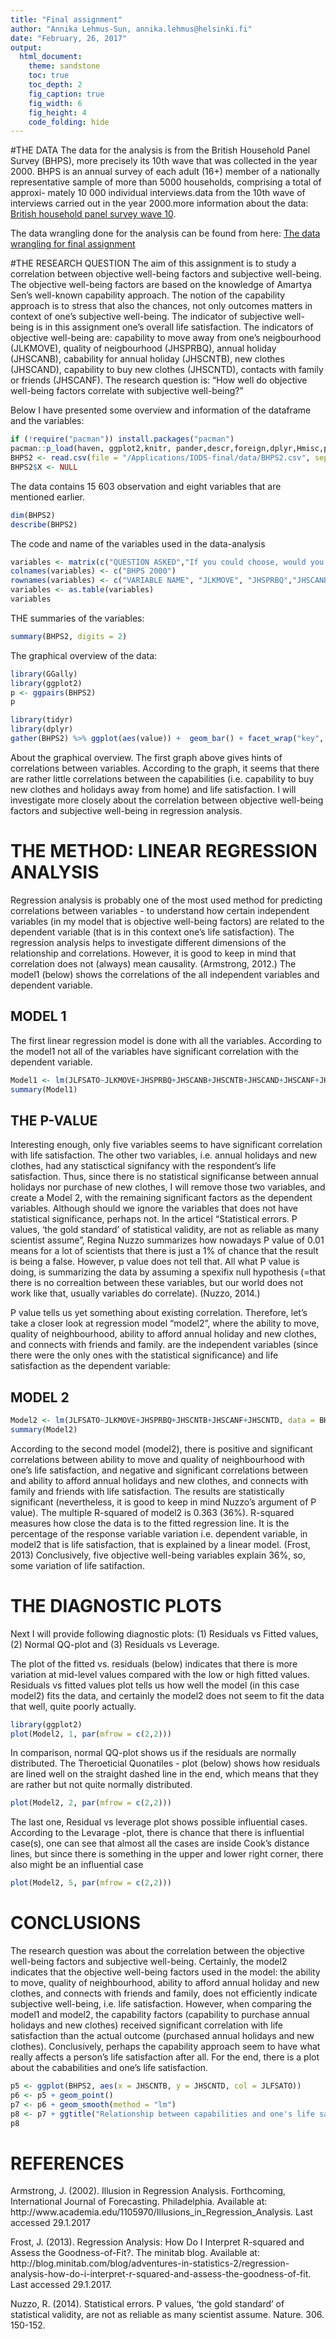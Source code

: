 ```yaml
---
title: "Final assignment"
author: "Annika Lehmus-Sun, annika.lehmus@helsinki.fi"
date: "February, 26, 2017"
output:
  html_document:
    theme: sandstone
    toc: true
    toc_depth: 2
    fig_caption: true
    fig_width: 6
    fig_height: 4
    code_folding: hide
---
```


#THE DATA 
The data for the analysis is from the British Household Panel Survey (BHPS), more precisely its 10th wave that was collected in the year 2000. BHPS is an annual survey of each adult (16+) member of a nationally representative sample of more than 5000 households, comprising a total of approxi- mately 10 000 individual interviews.data from the 10th wave of interviews carried out in the year 2000.more information about the data: [British household panel survey wave 10](https://www.iser.essex.ac.uk/bhps/documentation/pdf_versions/index.html). 

The data wrangling done for the analysis can be found from here: [The data wrangling for final assignment](https://github.com/AnnikaLehmusSun/IODS-final/blob/master/data/BHPS_create%20.R) 

#THE RESEARCH QUESTION
The aim of this assignment is to study a correlation between objective well-being factors and subjective well-being. The objective well-being factors are based on the knowledge of Amartya Sen's well-known capability approach. The notion of the capability approach is to stress that also the chances, not only outcomes matters in context of one's subjective well-being. The indicator of subjective well-being is in this assignment one's overall life satisfaction. The indicators of objective well-being are: capability to move away from one's neigbourhood (JLKMOVE), quality of neigbourhood (JHSPRBQ), annual holiday (JHSCANB), cabability for annual holiday (JHSCNTB), new clothes (JHSCAND), capability to buy new clothes (JHSCNTD), contacts with family or friends (JHSCANF). The research question is: "How well do objective well-being factors correlate with subjective well-being?"

Below I have presented some overview and information of the dataframe and the variables: 

```r
if (!require("pacman")) install.packages("pacman")
pacman::p_load(haven, ggplot2,knitr, pander,descr,foreign,dplyr,Hmisc,psych,GPArotation,plyr, dplyr, rmarkdown)
BHPS2 <- read.csv(file = "/Applications/IODS-final/data/BHPS2.csv", sep=",")
BHPS2$X <- NULL
```
The data contains 15 603 observation and eight variables that are mentioned earlier. 
```r
dim(BHPS2)
describe(BHPS2)
```

The code and name of the variables used in the data-analysis
```r

variables <- matrix(c("QUESTION ASKED","If you could choose, would you stay here in your present home or would you prefer to move somewhere else?","Does your accommodation have any of the following problems? Vandalism or crime in the area", "Tell me which things you (and your household) have or do? Pay for a week’s annual holiday away from home.","Would you like to be able to pay for a week’s annual holiday away from home, but must do without because you cannot afford it?", "Tell me which things you (and your household) have or do? Buy new, rather than second hand, clothes.","Would you like to be able to buy new, rather than second hand, clothes, but must do without because you cannot afford it?","Tell me which things you (and your household) have or do? Have friends or family for a drink or meal at least once a month","How dissatisfied or satisfied are you with your life overall?"), ncol = 1, byrow =TRUE)
colnames(variables) <- c("BHPS 2000")
rownames(variables) <- c("VARIABLE NAME", "JLKMOVE", "JHSPRBQ","JHSCANB" , "JHSCNTB","JHSCAND", "JHSCNTD", "JHSCANF", "JLFSATO" )
variables <- as.table(variables)
variables
```


THE summaries of the variables:
```r
summary(BHPS2, digits = 2)
```

The graphical overview of the data:
```r
library(GGally)
library(ggplot2)
p <- ggpairs(BHPS2)
p

library(tidyr)
library(dplyr)
gather(BHPS2) %>% ggplot(aes(value)) +  geom_bar() + facet_wrap("key", scales = "free")  + theme(axis.text.x = element_text(angle =45, hjust = 1, size = 8))
```

About the graphical overview. The first graph above gives hints of correlations between variables. According to the graph, it seems that there are rather little correlations between the capabilities (i.e. capability to buy new clothes and holidays away from home) and life satisfaction. I will investigate more closely about the correlation between objective well-being factors and subjective well-being in regression analysis. 


# THE METHOD: LINEAR REGRESSION ANALYSIS 

Regression analysis is probably one of the most used method for predicting correlations between variables - to understand how certain independent variables (in my model that is objective well-being factors) are related to the dependent variable (that is in this context one's life satisfaction). The regression analysis helps to investigate different dimensions of the relationship and correlations. However, it is good to keep in mind that correlation does not (always) mean causality. (Armstrong, 2012.) The model1 (below) shows the correlations of the all  independent variables and dependent variable.

## MODEL 1
The first linear regression model is done with all the variables. According to the model1 not all of the variables have significant correlation with the dependent variable. 
  
```r
Model1 <- lm(JLFSATO~JLKMOVE+JHSPRBQ+JHSCANB+JHSCNTB+JHSCAND+JHSCANF+JHSCNTD, data = BHPS2)
summary(Model1)
```
## THE P-VALUE
Interesting enough, only five variables seems to have significant correlation with life satisfaction. The other two variables, i.e. annual holidays and new clothes, had any statisctical signifancy with the respondent's life satisfaction. Thus, since there is no statistical significanse between annual holidays nor purchase of new clothes, I will remove those two variables, and create a Model 2, with the remaining significant factors as the dependent variables. Although should we ignore the variables that does not have statistical significance, perhaps not. In the articel “Statistical errors. P values, ‘the gold standard’ of statistical validity, are not as reliable as many scientist assume”, Regina Nuzzo summarizes how nowadays P value of 0.01 means for a lot of scientists that there is just a 1% of chance that the result is being a false. However, p value does not tell that. All what P value is doing, is summarizing the data by assuming a spexifix null hypothesis (=that there is no correaltion between these variables, but our world does not work like that, usually variables do correlate). (Nuzzo, 2014.)

P value tells us yet something about existing correlation. Therefore, let’s take a closer look at regression model “model2”, where the ability to move, quality of neighbourhood, ability to afford annual holiday and new clothes, and connects with friends and family. are the independent variables (since there were the only ones with the statistical significance) and life satisfaction as the dependent variable:

## MODEL 2

```r
Model2 <- lm(JLFSATO~JLKMOVE+JHSPRBQ+JHSCNTB+JHSCANF+JHSCNTD, data = BHPS2)
summary(Model2)
```

According to the second model (model2), there is positive and significant correlations between ability to move and quality of neighbourhood with one's life satisfaction, and negative and significant correlations between and ability to afford annual holidays and new clothes, and connects with family and friends with life satisfaction. The results are statistically significant (nevertheless, it is good to keep in mind Nuzzo’s argument of P value). The multiple R-squared of model2 is 0.363 (36%). R-squared measures how close the data is to the fitted regression line. It is the percentage of the response variable variation i.e. dependent variable, in model2 that is life satisfaction, that is explained by a linear model. (Frost, 2013) Conclusively, five objective well-being variables explain 36%, so, some variation of life satifaction.


# THE DIAGNOSTIC PLOTS 
Next I will provide following diagnostic plots: (1) Residuals vs Fitted values, (2) Normal QQ-plot and (3) Residuals vs Leverage. 


The plot of the fitted vs. residuals (below) indicates that there is more variation at mid-level values compared with the low or high fitted values. Residuals vs fitted values plot tells us how well the model (in this case model2) fits the data, and certainly the model2 does not seem to fit the data that well, quite poorly actually. 
```r
library(ggplot2)
plot(Model2, 1, par(mfrow = c(2,2)))
```
In comparison, normal QQ-plot shows us if the residuals are normally distributed. The Theroeticial Quonatiles - plot (below) shows how residuals are lined well on the straight dashed line in the end, which means that they are rather but not quite normally distributed. 
```r
plot(Model2, 2, par(mfrow = c(2,2)))
```
The last one, Residual vs leverage plot shows possible influential cases. According to the Levarage -plot, there is chance that there is influential case(s), one can  see that almost all the cases are inside Cook’s distance lines, but since there is something in the upper and lower right corner, there also might be an influential case
```r
plot(Model2, 5, par(mfrow = c(2,2)))
```

# CONCLUSIONS

The research question was about the correlation between the objective well-being factors and subjective well-being. Certainly, the model2 indicates that the objective well-being factors used in the model: the ability to move, quality of neighbourhood, ability to afford annual holiday and new clothes, and connects with friends and family, does not efficiently indicate subjective well-being, i.e. life satisfaction. However, when comparing the model1 and model2, the capability factors (capability to purchase annual holidays and new clothes) received significant correlation with life satisfaction than the actual outcome (purchased annual holidays and new clothes). Conclusively, perhaps the capability approach seem to have what really affects a person's life satisfaction after all. For the end, there is a plot about the cababilities and one's life satisfaction.


```r
p5 <- ggplot(BHPS2, aes(x = JHSCNTB, y = JHSCNTD, col = JLFSATO))
p6 <- p5 + geom_point()
p7 <- p6 + geom_smooth(method = "lm")
p8 <- p7 + ggtitle("Relationship between capabilities and one's life satisfaction") + xlab("capability to to pay holidays") + ylab("capability to buy new clothes")
p8
```

# REFERENCES 

Armstrong, J. (2002). Illusion in Regression Analysis. Forthcoming, International Journal of Forecasting. Philadelphia. Available at: http://www.academia.edu/1105970/Illusions_in_Regression_Analysis. Last accessed 29.1.2017

Frost, J. (2013). Regression Analysis: How Do I Interpret R-squared and Assess the Goodness-of-Fit?. The minitab blog. Available at: http://blog.minitab.com/blog/adventures-in-statistics-2/regression-analysis-how-do-i-interpret-r-squared-and-assess-the-goodness-of-fit. Last accessed 29.1.2017.

Nuzzo, R. (2014). Statistical errors. P values, ‘the gold standard’ of statistical validity, are not as reliable as many scientist assume. Nature. 306. 150-152.






